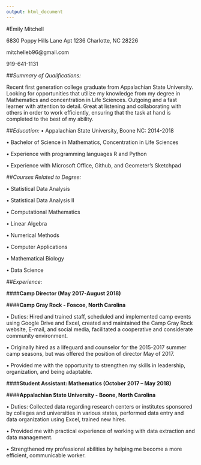 ```yaml
---
output: html_document
---
```


#Emily Mitchell

6830 Poppy Hills Lane Apt 1236 Charlotte, NC 28226

mitchelleb96@gmail.com

919-641-1131

##*Summary of Qualifications:*

Recent first generation college graduate from Appalachian State University.  Looking for opportunities that utilize my knowledge from my degree in Mathematics and concentration in Life Sciences. Outgoing and a fast learner with attention to detail. Great at listening and collaborating with others in order to work efficiently, ensuring that the task at hand is completed to the best of my ability. 


##*Education:*
•	Appalachian State University, Boone NC:  2014-2018

•	Bachelor of Science in Mathematics, Concentration in Life Sciences

•	Experience with programming languages R and Python 

•	Experience with Microsoft Office, Github, and Geometer’s Sketchpad

##*Courses Related to Degree:*

•	Statistical Data Analysis 

•	Statistical Data Analysis II

•	Computational Mathematics

•	Linear Algebra

•	Numerical Methods

•	Computer Applications

•	Mathematical Biology

•	Data Science

##*Experience:*


####**Camp Director (May 2017-August 2018)**

####**Camp Gray Rock - Foscoe, North Carolina**

•	Duties: Hired and trained staff, scheduled and implemented camp events using Google Drive and Excel, created and maintained the Camp Gray Rock website, E-mail, and social media, facilitated a cooperative and considerate community environment.

•	Originally hired as a lifeguard and counselor for the 2015-2017 summer camp seasons, but was offered the position of director May of 2017.

•	Provided me with the opportunity to strengthen my skills in leadership, organization, and being adaptable.


####**Student Assistant: Mathematics  (October 2017 – May 2018)**

####**Appalachian State University - Boone, North Carolina**

•	Duties: Collected data regarding research centers or institutes sponsored by colleges and universities in various states, performed data entry and data organization using Excel, trained new hires.

•	Provided me with practical experience of working with data extraction and data management.

•	Strengthened my professional abilities by helping me become a more efficient, communicable worker. 

